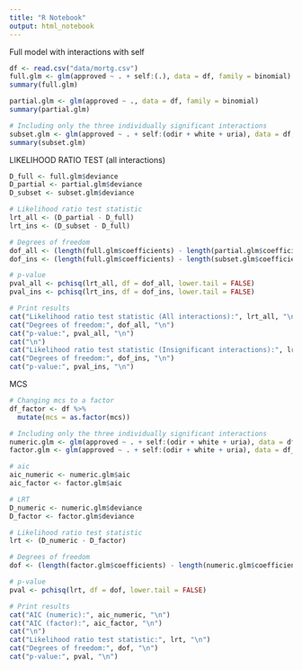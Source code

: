 ```yaml
---
title: "R Notebook"
output: html_notebook
---
```



Full model with interactions with self

```r
df <- read.csv("data/mortg.csv")
full.glm <- glm(approved ~ . + self:(.), data = df, family = binomial)
summary(full.glm)

partial.glm <- glm(approved ~ ., data = df, family = binomial)
summary(partial.glm)

# Including only the three individually significant interactions
subset.glm <- glm(approved ~ . + self:(odir + white + uria), data = df, family = binomial)
summary(subset.glm)
```

LIKELIHOOD RATIO TEST (all interactions)
```r
D_full <- full.glm$deviance
D_partial <- partial.glm$deviance
D_subset <- subset.glm$deviance

# Likelihood ratio test statistic
lrt_all <- (D_partial - D_full)
lrt_ins <- (D_subset - D_full)

# Degrees of freedom
dof_all <- (length(full.glm$coefficients) - length(partial.glm$coefficients))
dof_ins <- (length(full.glm$coefficients) - length(subset.glm$coefficients))

# p-value
pval_all <- pchisq(lrt_all, df = dof_all, lower.tail = FALSE)
pval_ins <- pchisq(lrt_ins, df = dof_ins, lower.tail = FALSE)

# Print results
cat("Likelihood ratio test statistic (All interactions):", lrt_all, "\n")
cat("Degrees of freedom:", dof_all, "\n")
cat("p-value:", pval_all, "\n")
cat("\n")
cat("Likelihood ratio test statistic (Insignificant interactions):", lrt_ins, "\n")
cat("Degrees of freedom:", dof_ins, "\n")
cat("p-value:", pval_ins, "\n")
```
MCS
```r
# Changing mcs to a factor
df_factor <- df %>%
  mutate(mcs = as.factor(mcs))

# Including only the three individually significant interactions
numeric.glm <- glm(approved ~ . + self:(odir + white + uria), data = df, family = binomial)
factor.glm <- glm(approved ~ . + self:(odir + white + uria), data = df_factor, family = binomial)

# aic
aic_numeric <- numeric.glm$aic
aic_factor <- factor.glm$aic

# LRT
D_numeric <- numeric.glm$deviance
D_factor <- factor.glm$deviance

# Likelihood ratio test statistic
lrt <- (D_numeric - D_factor)

# Degrees of freedom
dof <- (length(factor.glm$coefficients) - length(numeric.glm$coefficients))

# p-value
pval <- pchisq(lrt, df = dof, lower.tail = FALSE)

# Print results
cat("AIC (numeric):", aic_numeric, "\n")
cat("AIC (factor):", aic_factor, "\n")
cat("\n")
cat("Likelihood ratio test statistic:", lrt, "\n")
cat("Degrees of freedom:", dof, "\n")
cat("p-value:", pval, "\n")
```
